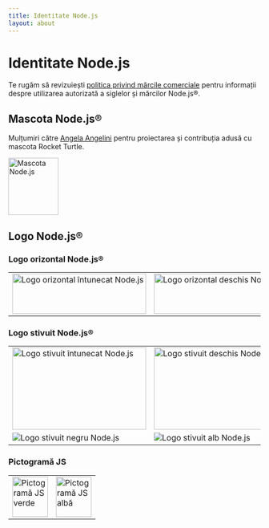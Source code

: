 ```yaml
---
title: Identitate Node.js
layout: about
---
```


# Identitate Node.js

Te rugăm să revizuiești [politica privind mărcile comerciale](https://trademark-policy.openjsf.org/) pentru informații despre utilizarea autorizată a siglelor și mărcilor Node.js®.

## Mascota Node.js®

Mulțumiri către [Angela Angelini](https://www.linkedin.com/in/angeliningl/) pentru proiectarea și contribuția adusă cu mascota Rocket Turtle.

<img alt="Mascota Node.js" src="/static/images/node-mascot.svg" className="w-[100px]" width="100" height="114" />

## Logo Node.js®

### Logo orizontal Node.js®

<table>
<tbody>
<tr>
<td>
<img alt="Logo orizontal întunecat Node.js" src="/static/logos/nodejsDark.svg" className="h-[80px] w-[267px]" width="267" height="80" />
</td>

<td>
<img alt="Logo orizontal deschis Node.js" src="/static/logos/nodejsLight.svg" className="h-[80px] w-[267px] bg-neutral-950 p-2 dark:bg-transparent" width="267" height="80" />
</td>
</tr>
</tbody>
</table>

### Logo stivuit Node.js®

<table>
<tbody>
<tr>
<td>
<img alt="Logo stivuit întunecat Node.js" src="/static/logos/nodejsStackedDark.svg" className="h-[164px] w-[267px]" width="267" height="164" />
</td>

<td>
<img alt="Logo stivuit deschis Node.js" src="/static/logos/nodejsStackedLight.svg" className="h-[164px] w-[267px] rounded bg-neutral-950 p-2 dark:bg-transparent" width="267" height="164" />
</td>
</tr>

<tr>
<td>
<img alt="Logo stivuit negru Node.js" src="/static/logos/nodejsStackedBlack.svg" />
</td>

<td>
<img alt="Logo stivuit alb Node.js" src="/static/logos/nodejsStackedWhite.svg" className="rounded bg-neutral-950 p-2 dark:bg-transparent" />
</td>
</tr>
</tbody>
</table>

### Pictogramă JS

<table>
<tbody>
<tr>
<td>
<img alt="Pictogramă JS verde" src="/static/logos/jsIconGreen.svg" className="height-[80px] mx-auto w-[71px]" width="71" height="80" />
</td>

<td>
<img alt="Pictogramă JS albă" src="/static/logos/jsIconWhite.svg" className="height-[80px] mx-auto w-[71px] rounded bg-neutral-950 p-2 dark:bg-transparent" width="71" height="80" />
</td>
</tr>
</tbody>
</table>
